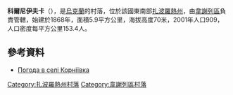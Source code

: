 {{coord|47|4|40|N|34|36|13|E|scale:100000|display=title}}

'''科爾尼伊夫卡'''（{{lang-uk|Корніївка}}），是[[烏克蘭|烏克蘭]]的村落，位於該國東南部[[扎波羅熱州|扎波羅熱州]]，由[[韋謝列區|韋謝列區]]負責管轄，始建於1868年，面積5.9平方公里，海拔高度70米，2001年人口909，人口密度每平方公里153.4人。

==參考資料==
* [http://weather.in.ua/ua/zaporozhskaja/11519 Погода в селі Корніївка] {{Wayback|url=http://weather.in.ua/ua/zaporozhskaja/11519 |date=20111220155127 }}

{{DEFAULTSORT:Корніївка}}
[[Category:扎波羅熱州村落|Category:扎波羅熱州村落]]
[[Category:韋謝列區村落|Category:韋謝列區村落]]


{{Zaporizhia-geo-stub}}